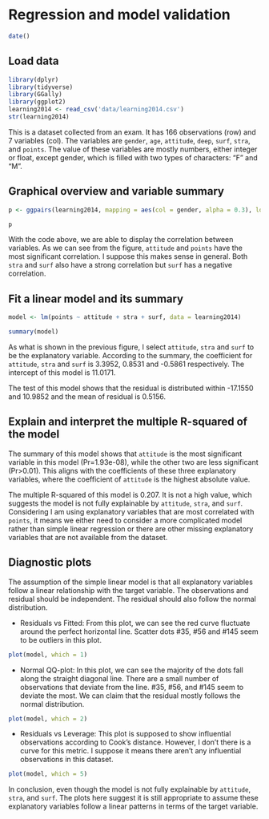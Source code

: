 # Regression and model validation


```r
date()


```

## Load data

```r

library(dplyr)
library(tidyverse)
library(GGally)
library(ggplot2)
learning2014 <- read_csv('data/learning2014.csv')
str(learning2014)
```


This is a dataset collected from an exam. It has 166 observations (row) and 7 variables (col). The variables are `gender`, `age`, `attitude`, `deep`, `surf`, `stra`, and `points`. The value of these variables are mostly numbers, either integer or float, except gender, which is filled with two types of characters: "F" and "M". 

## Graphical overview and variable summary

```r

p <- ggpairs(learning2014, mapping = aes(col = gender, alpha = 0.3), lower = list(combo = wrap("facethist", bins = 20)))

p

```

With the code above, we are able to display the correlation between variables. As we can see from the figure, `attitude` and `points` have the most significant correlation. I suppose this makes sense in general.  Both `stra` and `surf` also have a strong correlation but `surf` has a negative correlation.

## Fit a linear model and its summary

```r

model <- lm(points ~ attitude + stra + surf, data = learning2014)

summary(model)


```

<!-- Show a summary of the fitted model and comment and interpret the results. Explain and interpret the statistical test related to the model parameters-->
As what is shown in the previous figure, I select `attitude`, `stra` and `surf` to be the explanatory variable. According to the summary, the coefficient for `attitude`, `stra` and `surf` is  3.3952, 0.8531 and -0.5861 respectively. The intercept of this model is 11.0171. 

The test of this model shows that the residual is distributed within -17.1550 and 10.9852 and the mean of residual is 0.5156. 


## Explain and interpret the multiple R-squared of the model
<!-- Using a summary of your fitted model, explain the relationship between the chosen explanatory variables and the target variable (interpret the model parameters). Explain and interpret the multiple R-squared of the model. -->
The summary of this model shows that `attitude` is the most significant variable in this model (Pr=1.93e-08), while the other two are less significant (Pr>0.01). This aligns with the coefficients of these three explanatory variables, where the coefficient of  `attitude` is the highest absolute value.

The multiple R-squared of this model is 0.207. It is not a high value, which suggests the model is not fully explainable by `attitude`, `stra`, and `surf`. Considering I am using explanatory variables that are most correlated with `points`, it means we either need to consider a more complicated model rather than simple linear regression or there are other missing explanatory variables that are not available from the dataset.


## Diagnostic plots
<!-- Produce the following diagnostic plots: Residuals vs Fitted values, Normal QQ-plot and Residuals vs Leverage. Explain the assumptions of the model and interpret the validity of those assumptions based on the diagnostic plots. -->

The assumption of the simple linear model is that all explanatory variables follow a linear relationship with the target variable. The observations and residual should be independent. The residual should also follow the normal distribution. 


* Residuals vs Fitted: From this plot, we can see the red curve fluctuate around the perfect horizontal line. Scatter dots #35, #56 and #145 seem to be outliers in this plot.
```r
plot(model, which = 1)
```


* Normal QQ-plot: In this plot, we can see the majority of the dots fall along the straight diagonal line. There are a small number of observations that deviate from the line. #35, #56, and #145 seem to deviate the most. We can claim that the residual mostly follows the normal distribution.
```r
plot(model, which = 2)
```


* Residuals vs Leverage: This plot is supposed to show influential observations according to Cook's distance. However, I don't there is a curve for this metric. I suppose it means there aren't any influential observations in this dataset.
```r
plot(model, which = 5)
```


In conclusion, even though the model is not fully explainable by `attitude`, `stra`, and `surf`. The plots here suggest it is still appropriate to assume these explanatory variables follow a linear patterns in terms of the target variable.